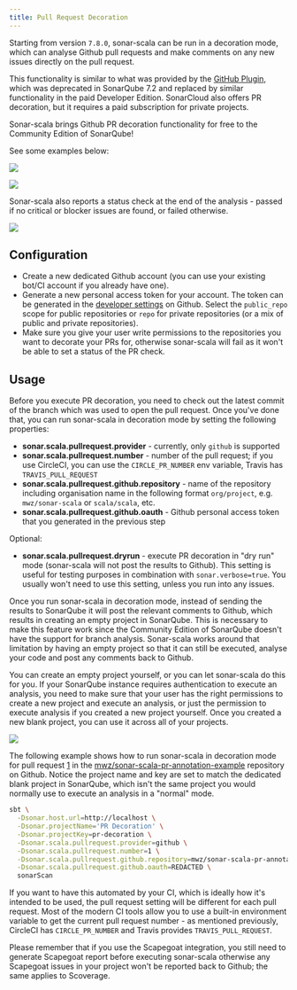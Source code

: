 ```yaml
---
title: Pull Request Decoration
---
```


Starting from version `7.8.0`, sonar-scala can be run in a decoration mode,
which can analyse Github pull requests and make comments on any new issues
directly on the pull request.

This functionality is similar to what was provided by the
[GitHub Plugin](https://docs.sonarqube.org/display/PLUG/GitHub+Plugin), which
was deprecated in SonarQube 7.2 and replaced by similar functionality in the
paid Developer Edition. SonarCloud also offers PR decoration, but it requires a
paid subscription for private projects.

<div className="alert alert--info" role="alert">
  Sonar-scala brings Github PR decoration functionality for free to the
  Community Edition of SonarQube!
</div>

See some examples below:

![](/img/pr-decoration-example1.png)

![](/img/pr-decoration-example2.png)

Sonar-scala also reports a status check at the end of the analysis - passed if
no critical or blocker issues are found, or failed otherwise.

![](/img/pr-decoration-status-check.png)

## Configuration

- Create a new dedicated Github account (you can use your existing bot/CI
  account if you already have one).
- Generate a new personal access token for your account. The token can be
  generated in the [developer settings](https://github.com/settings/tokens) on
  Github. Select the `public_repo` scope for public repositories or `repo` for
  private repositories (or a mix of public and private repositories).
- Make sure you give your user write permissions to the repositories you want to
  decorate your PRs for, otherwise sonar-scala will fail as it won't be able to
  set a status of the PR check.

## Usage

Before you execute PR decoration, you need to check out the latest commit of the
branch which was used to open the pull request. Once you've done that, you can
run sonar-scala in decoration mode by setting the following properties:

- **sonar.scala.pullrequest.provider** - currently, only `github` is supported
- **sonar.scala.pullrequest.number** - number of the pull request; if you use
  CircleCI, you can use the `CIRCLE_PR_NUMBER` env variable, Travis has
  `TRAVIS_PULL_REQUEST`
- **sonar.scala.pullrequest.github.repository** - name of the repository
  including organisation name in the following format `org/project`, e.g.
  `mwz/sonar-scala` or `scala/scala`, etc.
- **sonar.scala.pullrequest.github.oauth** - Github personal access token that
  you generated in the previous step

Optional:

- **sonar.scala.pullrequest.dryrun** - execute PR decoration in "dry run" mode
  (sonar-scala will not post the results to Github). This setting is useful for
  testing purposes in combination with `sonar.verbose=true`. You usually won't
  need to use this setting, unless you run into any issues.

Once you run sonar-scala in decoration mode, instead of sending the results to
SonarQube it will post the relevant comments to Github, which results in
creating an empty project in SonarQube. This is necessary to make this feature
work since the Community Edition of SonarQube doesn't have the support for
branch analysis. Sonar-scala works around that limitation by having an empty
project so that it can still be executed, analyse your code and post any
comments back to Github.

You can create an empty project yourself, or you can let sonar-scala do this for
you. If your SonarQube instance requires authentication to execute an analysis,
you need to make sure that your user has the right permissions to create a new
project and execute an analysis, or just the permission to execute analysis if
you created a new project yourself. Once you created a new blank project, you
can use it across all of your projects.

![](/img/pr-decoration-sonarqube.png)

The following example shows how to run sonar-scala in decoration mode for pull
request [1](https://github.com/mwz/sonar-scala-pr-annotation-example/pull/1) in
the
[mwz/sonar-scala-pr-annotation-example](https://github.com/mwz/sonar-scala-pr-annotation-example)
repository on Github. Notice the project name and key are set to match the
dedicated blank project in SonarQube, which isn't the same project you would
normally use to execute an analysis in a "normal" mode.

```bash
sbt \
  -Dsonar.host.url=http://localhost \
  -Dsonar.projectName='PR Decoration' \
  -Dsonar.projectKey=pr-decoration \
  -Dsonar.scala.pullrequest.provider=github \
  -Dsonar.scala.pullrequest.number=1 \
  -Dsonar.scala.pullrequest.github.repository=mwz/sonar-scala-pr-annotation-example \
  -Dsonar.scala.pullrequest.github.oauth=REDACTED \
  sonarScan
```

If you want to have this automated by your CI, which is ideally how it's
intended to be used, the pull request setting will be different for each pull
request. Most of the modern CI tools allow you to use a built-in environment
variable to get the current pull request number - as mentioned previously,
CircleCI has `CIRCLE_PR_NUMBER` and Travis provides `TRAVIS_PULL_REQUEST`.

<div className="alert alert--warning" role="alert">
  Please remember that if you use the Scapegoat integration, you still need to
  generate Scapegoat report before executing sonar-scala otherwise any Scapegoat
  issues in your project won't be reported back to Github; the same applies to
  Scoverage.
</div>
